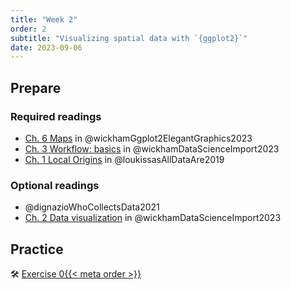 ```yaml
---
title: "Week 2"
order: 2
subtitle: "Visualizing spatial data with `{ggplot2}`"
date: 2023-09-06
---
```


## Prepare

### Required readings

-   [Ch. 6 Maps](https://ggplot2-book.org/maps.html) in @wickhamGgplot2ElegantGraphics2023
-   [Ch. 3 Workflow: basics](https://r4ds.hadley.nz/workflow-basics) in @wickhamDataScienceImport2023
-   [Ch. 1 Local Origins](https://direct.mit.edu/books/oa-monograph/4323/chapter/181048/LOCAL-ORIGINS) in @loukissasAllDataAre2019

### Optional readings

-   @dignazioWhoCollectsData2021
-   [Ch. 2 Data visualization](https://r4ds.hadley.nz/data-visualize) in @wickhamDataScienceImport2023

## Practice

🛠️️ [Exercise 0{{< meta order >}}](../exercises/exercise_0{{< meta order >}}.html)
